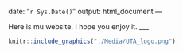 
date: "`r Sys.Date()`"
output: html_document
---

Here is mu website. I hope you enjoy it. 
___

```r
knitr::include_graphics("./Media/UTA_logo.png")
```

